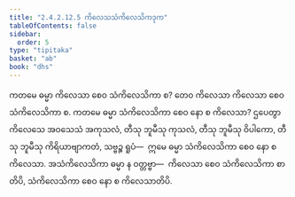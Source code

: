 ```yaml
---
title: "2.4.2.12.5 ကိလေသသံကိလေသိကဒုက"
tableOfContents: false
sidebar:
  order: 5
type: "tipitaka"
basket: "ab"
book: "dhs"
---
```



<DynamicBreadcrumb />

<Division number="1573" book="dhs">

<Paragraph number="2284" book="dhs">
ကတမေ ဓမ္မာ ကိလေသာ စေဝ သံကိလေသိကာ စ? တေဝ ကိလေသာ ကိလေသာ စေဝ သံကိလေသိကာ စ.
</Paragraph>

</Division>
<Division number="1574" book="dhs">

<Paragraph number="2285" book="dhs">
ကတမေ ဓမ္မာ သံကိလေသိကာ စေဝ နော စ ကိလေသာ? ဌပေတွာ ကိလေသေ အဝသေသံ အကုသလံ, တီသု ဘူမီသု ကုသလံ, တီသု ဘူမီသု ဝိပါကော, တီသု ဘူမီသု ကိရိယာဗျာကတံ, သဗ္ဗဉ္စ ရူပံ—  ဣမေ ဓမ္မာ သံကိလေသိကာ စေဝ နော စ ကိလေသာ. အသံကိလေသိကာ ဓမ္မာ န ဝတ္တဗ္ဗာ—  ကိလေသာ စေဝ သံကိလေသိကာ စာတိပိ, သံကိလေသိကာ စေဝ နော စ ကိလေသာတိပိ.
</Paragraph>
</Division>